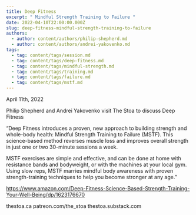 ```yaml
---
title: Deep Fitness
excerpt: " Mindful Strength Training to Failure "
date: 2022-04-10T22:00:00.000Z
slug: deep-fitness-mindful-strength-training-to-failure
authors:
  - author: content/authors/philip-shepherd.md
  - author: content/authors/andrei-yakovenko.md
tags:
  - tag: content/tags/session.md
  - tag: content/tags/deep-fitness.md
  - tag: content/tags/mindful-strength.md
  - tag: content/tags/training.md
  - tag: content/tags/failure.md
  - tag: content/tags/mstf.md
---
```


April 11th, 2022

Philip Shepherd and Andrei Yakovenko visit The Stoa to discuss Deep Fitness

“Deep Fitness introduces a proven, new approach to building strength and whole-body health: Mindful Strength Training to Failure (MSTF). This science-based method reverses muscle loss and improves overall strength in just one or two 30-minute sessions a week.

MSTF exercises are simple and effective, and can be done at home with resistance bands and bodyweight, or with the machines at your local gym. Using slow reps, MSTF marries mindful body awareness with proven strength-training techniques to help you become stronger at any age.”

https://www.amazon.com/Deep-Fitness-Science-Based-Strength-Training-Your-Well-Being/dp/1623176670

thestoa.ca
patreon.com/the_stoa
thestoa.substack.com
